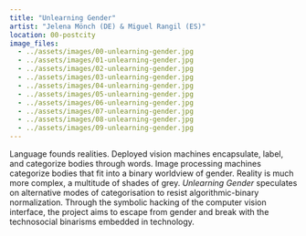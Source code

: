 ```yaml
---
title: "Unlearning Gender"
artist: "Jelena Mönch (DE) & Miguel Rangil (ES)"
location: 00-postcity
image_files:
  - ../assets/images/00-unlearning-gender.jpg
  - ../assets/images/01-unlearning-gender.jpg
  - ../assets/images/02-unlearning-gender.jpg
  - ../assets/images/03-unlearning-gender.jpg
  - ../assets/images/04-unlearning-gender.jpg
  - ../assets/images/05-unlearning-gender.jpg
  - ../assets/images/06-unlearning-gender.jpg
  - ../assets/images/07-unlearning-gender.jpg
  - ../assets/images/08-unlearning-gender.jpg
  - ../assets/images/09-unlearning-gender.jpg
---
```


Language founds realities. Deployed vision machines encapsulate, label, and categorize bodies through words. Image processing machines categorize bodies that fit into a binary worldview of gender. Reality is much more complex, a multitude of shades of grey.
_Unlearning Gender_ speculates on alternative modes of categorisation to resist algorithmic-binary normalization. Through the symbolic hacking of the computer vision interface, the project aims to escape from gender and break with the technosocial binarisms embedded in technology.
